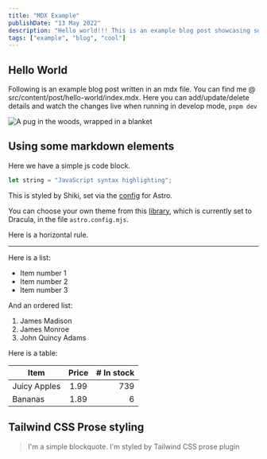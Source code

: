 ```yaml
---
title: "MDX Example"
publishDate: "13 May 2022"
description: "Hello world!!! This is an example blog post showcasing some of the cool stuff Astro Cactus theme can do."
tags: ["example", "blog", "cool"]
---
```


## Hello World

Following is an example blog post written in an mdx file. You can find me @ src/content/post/hello-world/index.mdx. Here you can add/update/delete details and watch the changes live when running in develop mode, `pnpm dev`

![A pug in the woods, wrapped in a blanket](./pug.jpeg)

## Using some markdown elements

Here we have a simple js code block.

```js
let string = "JavaScript syntax highlighting";
```

This is styled by Shiki, set via the [config](https://docs.astro.build/en/guides/markdown-content/#syntax-highlighting) for Astro.

You can choose your own theme from this [library](https://github.com/shikijs/shiki/blob/main/docs/themes.md#all-themes), which is currently set to Dracula, in the file `astro.config.mjs`.

Here is a horizontal rule.

---

Here is a list:

- Item number 1
- Item number 2
- Item number 3

And an ordered list:

1. James Madison
2. James Monroe
3. John Quincy Adams

Here is a table:

| Item         | Price | # In stock |
| ------------ | :---: | ---------: |
| Juicy Apples | 1.99  |        739 |
| Bananas      | 1.89  |          6 |

## Tailwind CSS Prose styling

> I'm a simple blockquote.
> I'm styled by Tailwind CSS prose plugin
